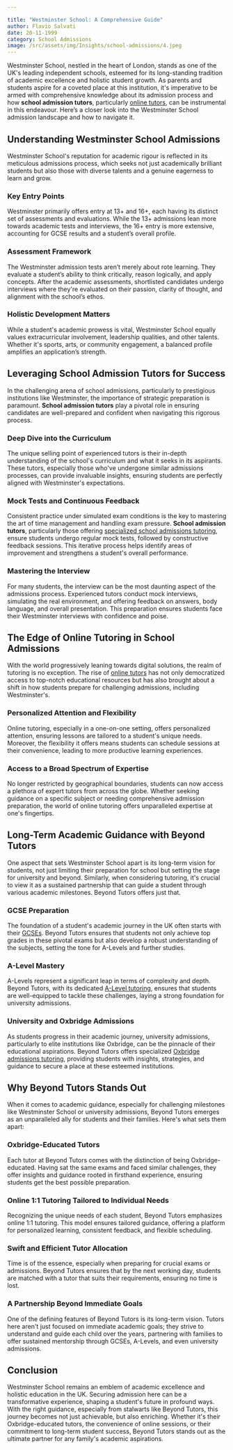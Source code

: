 ```yaml
---

title: "Westminster School: A Comprehensive Guide"
author: Flavio Salvati
date: 20-11-1999
category: School Admissions
image: /src/assets/img/Insights/school-admissions/4.jpeg
---
```


Westminster School, nestled in the heart of London, stands as one of the UK's leading independent schools, esteemed for its long-standing tradition of academic excellence and holistic student growth. As parents and students aspire for a coveted place at this institution, it's imperative to be armed with comprehensive knowledge about its admission process and how **school admission tutors**, particularly [online tutors](https://www.beyond-tutors.com), can be instrumental in this endeavour. Here’s a closer look into the Westminster School admission landscape and how to navigate it.

## Understanding Westminster School Admissions

Westminster School's reputation for academic rigour is reflected in its meticulous admissions process, which seeks not just academically brilliant students but also those with diverse talents and a genuine eagerness to learn and grow.

### Key Entry Points

Westminster primarily offers entry at 13+ and 16+, each having its distinct set of assessments and evaluations. While the 13+ admissions lean more towards academic tests and interviews, the 16+ entry is more extensive, accounting for GCSE results and a student’s overall profile.

### Assessment Framework

The Westminster admission tests aren’t merely about rote learning. They evaluate a student’s ability to think critically, reason logically, and apply concepts. After the academic assessments, shortlisted candidates undergo interviews where they're evaluated on their passion, clarity of thought, and alignment with the school’s ethos.

### Holistic Development Matters

While a student's academic prowess is vital, Westminster School equally values extracurricular involvement, leadership qualities, and other talents. Whether it's sports, arts, or community engagement, a balanced profile amplifies an application’s strength.

## Leveraging School Admission Tutors for Success

In the challenging arena of school admissions, particularly to prestigious institutions like Westminster, the importance of strategic preparation is paramount. **School admission tutors** play a pivotal role in ensuring candidates are well-prepared and confident when navigating this rigorous process.

### Deep Dive into the Curriculum

The unique selling point of experienced tutors is their in-depth understanding of the school's curriculum and what it seeks in its aspirants. These tutors, especially those who've undergone similar admissions processes, can provide invaluable insights, ensuring students are perfectly aligned with Westminster's expectations.

### Mock Tests and Continuous Feedback

Consistent practice under simulated exam conditions is the key to mastering the art of time management and handling exam pressure. **School admission tutors**, particularly those offering [specialized school admissions tutoring](https://www.beyond-tutors.com/school-admissions.html), ensure students undergo regular mock tests, followed by constructive feedback sessions. This iterative process helps identify areas of improvement and strengthens a student's overall performance.

### Mastering the Interview

For many students, the interview can be the most daunting aspect of the admissions process. Experienced tutors conduct mock interviews, simulating the real environment, and offering feedback on answers, body language, and overall presentation. This preparation ensures students face their Westminster interviews with confidence and poise.

## The Edge of Online Tutoring in School Admissions

With the world progressively leaning towards digital solutions, the realm of tutoring is no exception. The rise of [online tutors](https://www.beyond-tutors.com) has not only democratized access to top-notch educational resources but has also brought about a shift in how students prepare for challenging admissions, including Westminster's.

### Personalized Attention and Flexibility

Online tutoring, especially in a one-on-one setting, offers personalized attention, ensuring lessons are tailored to a student's unique needs. Moreover, the flexibility it offers means students can schedule sessions at their convenience, leading to more productive learning experiences.

### Access to a Broad Spectrum of Expertise

No longer restricted by geographical boundaries, students can now access a plethora of expert tutors from across the globe. Whether seeking guidance on a specific subject or needing comprehensive admission preparation, the world of online tutoring offers unparalleled expertise at one's fingertips.

## Long-Term Academic Guidance with Beyond Tutors

One aspect that sets Westminster School apart is its long-term vision for students, not just limiting their preparation for school but setting the stage for university and beyond. Similarly, when considering tutoring, it's crucial to view it as a sustained partnership that can guide a student through various academic milestones. Beyond Tutors offers just that.

### GCSE Preparation

The foundation of a student's academic journey in the UK often starts with their [GCSEs](https://www.beyond-tutors.com/GCSE.html). Beyond Tutors ensures that students not only achieve top grades in these pivotal exams but also develop a robust understanding of the subjects, setting the tone for A-Levels and further studies.

### A-Level Mastery

A-Levels represent a significant leap in terms of complexity and depth. Beyond Tutors, with its dedicated [A-Level tutoring](https://www.beyond-tutors.com/A-Levels.html), ensures that students are well-equipped to tackle these challenges, laying a strong foundation for university admissions.

### University and Oxbridge Admissions

As students progress in their academic journey, university admissions, particularly to elite institutions like Oxbridge, can be the pinnacle of their educational aspirations. Beyond Tutors offers specialized [Oxbridge admissions tutoring](https://www.beyond-tutors.com/university-admission/oxbridge.html), providing students with insights, strategies, and guidance to secure a place at these esteemed institutions.

## Why Beyond Tutors Stands Out

When it comes to academic guidance, especially for challenging milestones like Westminster School or university admissions, Beyond Tutors emerges as an unparalleled ally for students and their families. Here's what sets them apart:

### Oxbridge-Educated Tutors

Each tutor at Beyond Tutors comes with the distinction of being Oxbridge-educated. Having sat the same exams and faced similar challenges, they offer insights and guidance rooted in firsthand experience, ensuring students get the best possible preparation.

### Online 1:1 Tutoring Tailored to Individual Needs

Recognizing the unique needs of each student, Beyond Tutors emphasizes online 1:1 tutoring. This model ensures tailored guidance, offering a platform for personalized learning, consistent feedback, and flexible scheduling.

### Swift and Efficient Tutor Allocation

Time is of the essence, especially when preparing for crucial exams or admissions. Beyond Tutors ensures that by the next working day, students are matched with a tutor that suits their requirements, ensuring no time is lost.

### A Partnership Beyond Immediate Goals

One of the defining features of Beyond Tutors is its long-term vision. Tutors here aren't just focused on immediate academic goals; they strive to understand and guide each child over the years, partnering with families to offer sustained mentorship through GCSEs, A-Levels, and even university admissions.

## Conclusion

Westminster School remains an emblem of academic excellence and holistic education in the UK. Securing admission here can be a transformative experience, shaping a student's future in profound ways. With the right guidance, especially from stalwarts like Beyond Tutors, this journey becomes not just achievable, but also enriching. Whether it's their Oxbridge-educated tutors, the convenience of online sessions, or their commitment to long-term student success, Beyond Tutors stands out as the ultimate partner for any family's academic aspirations.